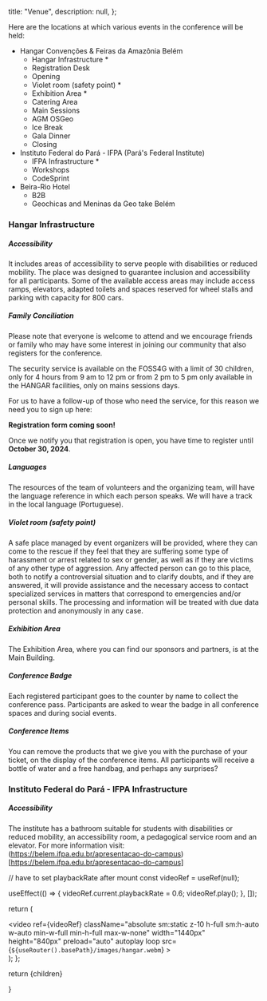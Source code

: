 
  title: "Venue",
  description: null,
};


<HangarVideo />

Here are the locations at which various events in the conference will be held:

- Hangar Convenções & Feiras da Amazônia Belém
  - Hangar Infrastructure \*
  - Registration Desk
  - Opening
  - Violet room (safety point) \*
  - Exhibition Area \*
  - Catering Area
  - Main Sessions
  - AGM OSGeo
  - Ice Break
  - Gala Dinner
  - Closing
- Instituto Federal do Pará - IFPA (Pará&apos;s Federal Institute)
  - IFPA Infrastructure \*
  - Workshops
  - CodeSprint
- Beira-Rio Hotel
  - B2B
  - Geochicas and Meninas da Geo take Belém

### Hangar Infrastructure

##### Accessibility

It includes areas of accessibility to serve people with disabilities or reduced mobility. The place was designed to guarantee inclusion and accessibility for all participants. Some of the available access areas may include access ramps, elevators, adapted toilets and spaces reserved for wheel stalls and parking with capacity for 800 cars.

##### Family Conciliation

Please note that everyone is welcome to attend and we encourage friends or family who may have some interest in joining our community that also registers for the conference.

The security service is available on the FOSS4G with a limit of 30 children, only for 4 hours from 9 am to 12 pm or from 2 pm to 5 pm only available in the HANGAR facilities, only on mains sessions days.

For us to have a follow-up of those who need the service, for this reason we need you to sign up here:

**Registration form coming soon!**

Once we notify you that registration is open, you have time to register until **October 30, 2024**.

##### Languages

The resources of the team of volunteers and the organizing team, will have the language reference in which each person speaks.
We will have a track in the local language (Portuguese).

##### Violet room (safety point)

A safe place managed by event organizers will be provided, where they can come to the rescue if they feel that they are suffering some type of harassment or arrest related to sex or gender, as well as if they are victims of any other type of aggression. Any affected person can go to this place, both to notify a controversial situation and to clarify doubts, and if they are answered, it will provide assistance and the necessary access to contact specialized services in matters that correspond to emergencies and/or personal skills.
The processing and information will be treated with due data protection and anonymously in any case.

##### Exhibition Area

The Exhibition Area, where you can find our sponsors and partners, is at the Main Building.

##### Conference Badge

Each registered participant goes to the counter by name to collect the conference pass. Participants are asked to wear the badge in all conference spaces and during social events.

##### Conference Items

You can remove the products that we give you with the purchase of your ticket, on the display of the conference items. All participants will receive a bottle of water and a free handbag, and perhaps any surprises?

### Instituto Federal do Pará - IFPA Infrastructure

##### Accessibility

The institute has a bathroom suitable for students with disabilities or reduced mobility, an accessibility room, a pedagogical service room and an elevator. For more information visit: (https://belem.ifpa.edu.br/apresentacao-do-campus)[https://belem.ifpa.edu.br/apresentacao-do-campus]


  // have to set playbackRate after mount
  const videoRef = useRef(null);

  useEffect(() => {
    videoRef.current.playbackRate = 0.6;
    videoRef.play();
  }, []);

  return (
    <div className="min-h-[50vh] sm:min-h-96 relative flex items-center justify-center overflow-hidden">
      <video
        ref={videoRef} 
        className="absolute sm:static z-10 h-full sm:h-auto w-auto min-w-full min-h-full max-w-none"
        width="1440px"
        height="840px"
        preload="auto"
        autoplay
        loop
        src={`${useRouter().basePath}/images/hangar.webm`}
      ></video>
    </div>
  );
};

  return <MdxLayout metadata={metadata}>{children}</MdxLayout>

}
